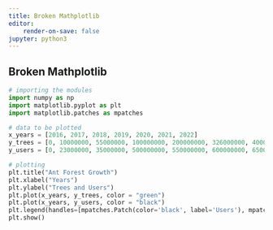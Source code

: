```yaml
---
title: Broken Mathplotlib
editor:
    render-on-save: false 
jupyter: python3
---
```


## Broken Mathplotlib

```python
# importing the modules
import numpy as np
import matplotlib.pyplot as plt
import matplotlib.patches as mpatches

# data to be plotted
x_years = [2016, 2017, 2018, 2019, 2020, 2021, 2022]
y_trees = [0, 10000000, 55000000, 100000000, 200000000, 326000000, 400000000]
y_users = [0, 23000000, 35000000, 500000000, 550000000, 600000000, 650000000]

# plotting
plt.title("Ant Forest Growth")
plt.xlabel("Years")
plt.ylabel("Trees and Users")
plt.plot(x_years, y_trees, color = "green")
plt.plot(x_years, y_users, color = "black")
plt.legend(handles=[mpatches.Patch(color='black', label='Users'), mpatches.Patch(color='green', label='Trees')])
plt.show()
```